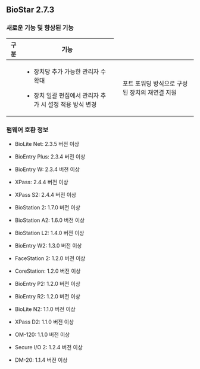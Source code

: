 ## BioStar 2.7.3

### 새로운 기능 및 향상된 기능

<Table className='col2-2-8'>
<Thead>

<Th>구분</Th>

<Th>기능</Th>

</Thead>
<Tbody>
<Row>

<Td><Cmd sid='common.gnb.device' /></Td>

<Td>

* 장치당 추가 가능한 관리자 수 확대

* 장치 일괄 편집에서 관리자 추가 시 설정 적용 방식 변경

</Td>
</Row>
<Row>

<Td><Cmd sid='common.setting' /></Td>

<Td>

포트 포워딩 방식으로 구성된 장치의 재연결 지원

</Td>
</Row>
</Tbody>
</Table>

### 펌웨어 호환 정보

* BioLite Net: 2.3.5 버전 이상

* BioEntry Plus: 2.3.4 버전 이상

* BioEntry W: 2.3.4 버전 이상

* XPass: 2.4.4 버전 이상

* XPass S2: 2.4.4 버전 이상

* BioStation 2: 1.7.0 버전 이상

* BioStation A2: 1.6.0 버전 이상

* BioStation L2: 1.4.0 버전 이상

* BioEntry W2: 1.3.0 버전 이상

* FaceStation 2: 1.2.0 버전 이상

* CoreStation: 1.2.0 버전 이상

* BioEntry P2: 1.2.0 버전 이상

* BioEntry R2: 1.2.0 버전 이상

* BioLite N2: 1.1.0 버전 이상

* XPass D2: 1.1.0 버전 이상

* OM-120: 1.1.0 버전 이상

* Secure I/O 2: 1.2.4 버전 이상

* DM-20: 1.1.4 버전 이상